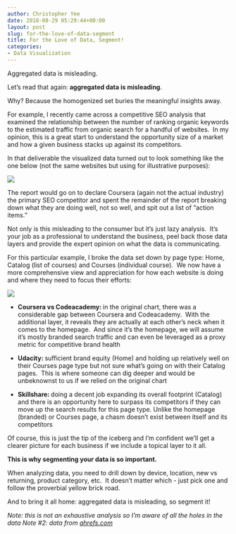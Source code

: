 ```yaml
---
author: Christopher Yee
date: 2018-08-29 05:29:44+00:00
layout: post
slug: for-the-love-of-data-segment
title: For the Love of Data, Segment!
categories:
- Data Visualization
---
```


Aggregated data is misleading.

Let's read that again: **aggregated data is misleading**.

Why? Because the homogenized set buries the meaningful insights away.

For example, I recently came across a competitive SEO analysis that examined the relationship between the number of ranking organic keywords to the estimated traffic from organic search for a handful of websites.  In my opinion, this is a great start to understand the opportunity size of a market and how a given business stacks up against its competitors.

In that deliverable the visualized data turned out to look something like the one below (not the same websites but using for illustrative purposes):

![](/images/domain.png)

The report would go on to declare Coursera (again not the actual industry) the primary SEO competitor and spent the remainder of the report breaking down what they are doing well, not so well, and spit out a list of "action items."



Not only is this misleading to the consumer but it's just lazy analysis.  It's your job as a professional to understand the business, peel back those data layers and provide the expert opinion on what the data is communicating.

For this particular example, I broke the data set down by page type: Home, Catalog (list of courses) and Courses (individual course).  We now have a more comprehensive view and appreciation for how each website is doing and where they need to focus their efforts:

![](/images/page.png)



 	
  * **Coursera vs Codeacademy: **in the original chart, there was a considerable gap between Coursera and Codeacademy.  With the additional layer, it reveals they are actually at each other's neck when it comes to the homepage.  And since it's the homepage, we will assume it's mostly branded search traffic and can even be leveraged as a proxy metric for competitive brand health

 	
  * **Udacity: **sufficient brand equity (Home) and holding up relatively well on their Courses page type but not sure what's going on with their Catalog pages.  This is where someone can dig deeper and would be unbeknownst to us if we relied on the original chart

 	
  * **Skillshare: **doing a decent job expanding its overall footprint (Catalog) and there is an opportunity here to surpass its competitors if they can move up the search results for this page type. Unlike the homepage (branded) or Courses page, a chasm doesn't exist between itself and its competitors


Of course, this is just the tip of the iceberg and I'm confident we'll get a clearer picture for each business if we include a topical layer to it all.

**This is why segmenting your data is so important.**

When analyzing data, you need to drill down by device, location, new vs returning, product category, etc.  It doesn't matter which - just pick one and follow the proverbial yellow brick road.

And to bring it all home: aggregated data is misleading, so segment it!

_Note: this is not an exhaustive analysis so I'm aware of all the holes in the data
Note #2: data from [ahrefs.com](https://ahrefs.com/)_
